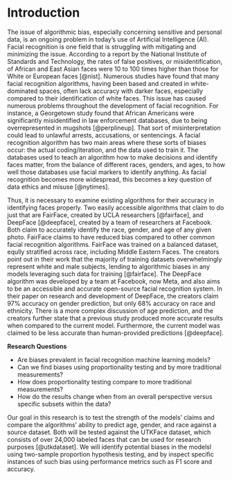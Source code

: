 # Introduction

The issue of algorithmic bias, especially concerning sensitive and personal data, is an ongoing problem in today's use of Artificial Intelligence (AI). Facial recognition is one field that is struggling with mitigating and minimizing the issue. According to a report by the National Institute of Standards and Technology, the rates of false positives, or misidentification, of African and East Asian faces were 10 to 100 times higher than those for White or European faces [@nist]. Numerous studies have found that many facial recognition algorithms, having been based and created in white-dominated spaces, often lack accuracy with darker faces, especially compared to their identification of white faces. This issue has caused numerous problems throughout the development of facial recognition. For instance, a Georgetown study found that African Americans were significantly misidentified in law enforcement databases, due to being overrepresented in mugshots [@perplineup]. That sort of misinterpretation could lead to unlawful arrests, accusations, or sentencings. A facial recognition algorithm has two main areas where these sorts of biases occur: the actual coding/iteration, and the data used to train it. The databases used to teach an algorithm how to make decisions and identify faces matter, from the balance of different races, genders, and ages, to how well those databases use facial markers to identify anything. As facial recognition becomes more widespread, this becomes a key question of data ethics and misuse [@nytimes].

Thus, it is necessary to examine existing algorithms for their accuracy in identifying faces properly. Two easily accessible algorithms that claim to do just that are FairFace, created by UCLA researchers [@fairface], and DeepFace [@deepface], created by a team of researchers at Facebook. Both claim to accurately identify the race, gender, and age of any given photo. FairFace claims to have reduced bias compared to other common facial recognition algorithms. FairFace was trained on a balanced dataset, eqully stratified across race, including Middle Eastern Faces.<!--It was trained on a balanced dataset that featured equal numbers of different races, including Middle Eastern faces.--> The creators point out in their work that the majority of training datasets overwhelmingly represent white and male subjects, lending to algorithmic biases in any models leveraging such data for training<!--the majority of other training data is overwhelmingly white and male, lending those algorithms a bias--> [@fairface]. The DeepFace algorithm was developed by a team at Facebook, now Meta, and also aims to be an accessible and accurate open-source facial recognition system. In their paper on research and development of DeepFace, the creators claim 97% accuracy on gender prediction, but only 68% accuracy on race and ethnicity.  There is a more complex discussion of age prediction, and the creators further state that a previous study produced more accurate results when compared to the current model.  Furthermore, the current model was claimed to be less accurate than human-provided predictions<!--The creators have shown an accuracy rate of up to 97% on at least one dataset, but replication is key when it comes to testing code--> [@deepface].

<!--CK: After reviewing the rubric, moving the research questions from the methods section to the introduction section. The questions have also been edited for clarity.-->
**Research Questions**

- Are biases prevalent in facial recognition machine learning models?
- Can we find biases using proportionality testing and by more traditional measurements?
- How does proportionality testing compare to more traditional measurements?
- How do the results change when from an overall perspective versus specific subsets within the data?

<!--It is this paper's goal to test the accuracy of those claims and compare these algorithm's ability to guess the race, gender, and age of a given dataset, both with and without controlling for the race of the given faces-->
Our goal in this research is to test the strength of the models' claims and compare the algorithms' ability to predict age, gender, and race against a source dataset. Both will be tested against the UTKFace dataset, which consists of over 24,000 labeled faces that can be used for research purposes [@utkdataset]. We will identify potential biases in the modelsl using two-sample proportion hypothesis testing, and by inspect specific instances of such bias using performance metrics such as F1 score and accuracy. 

<!--and compare this bias against the baseline (aka, the bias inherently present in the UTK face dataset).-->
